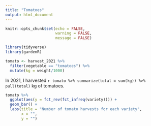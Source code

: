 ```yaml
---
title: "Tomatoes"
output: html_document
---
```


```r
knitr::opts_chunk$set(echo = FALSE, 
                      warning = FALSE, 
                      message = FALSE)
```

```r
library(tidyverse)
library(gardenR)
```

```r
tomato <- harvest_2021 %>% 
  filter(vegetable == "tomatoes") %>% 
  mutate(kg = weight/1000)
```

In 2021, I harvested `r tomato %>% summarize(total = sum(kg)) %>% pull(total)` kg of tomatoes.

```r
tomato %>%
  ggplot(aes(y = fct_rev(fct_infreq(variety)))) +
  geom_bar() +
  labs(title = "Number of tomato harvests for each variety",
       x = "",
       y = "")
```


